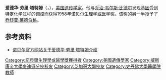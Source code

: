 {{Infobox scientist
| name              = 爱德华·劳里·塔特姆{{Nobel icon|prize=1958年諾貝生理學或醫學獎|link=諾貝爾生理學或醫學獎}}<br><small>{{lang|en|Edward Lawrie Tatum}}</small>
| image             = 
| image_size        = 
| caption           = 
| birth_date        = {{birth date|1909|12|14}}
| birth_place       = {{US}}[[科羅拉多州|科羅拉多州]][[博爾德_(科羅拉多州)|博爾德]]
| death_date        = {{death date and age|1975|11|05|1909|12|14}}
| death_place       = {{US}}[[紐約市|紐約市]]
| field             = [[遺傳學|遺傳學]]
| alma_mater        = [[芝加哥大學|芝加哥大學]] <br> [[威斯康辛大學麥迪遜分校|威斯康辛大學麥迪遜分校]]
| work_institution  = [[史丹福大學|史丹福大學]] <br> [[耶魯大學|耶魯大學]] <br> [[洛克菲勒大學|洛克菲勒大學]]
| doctoral_advisor  = 
| doctoral_students = {{ublist|[[乔舒亚·莱德伯格|乔舒亚·莱德伯格]]|[[卡罗琳·斯莱曼|卡罗琳·斯莱曼]]}}
| notable_students  = [[埃丝特·莱德伯格|埃丝特·莱德伯格]]
| known_for         = 細胞內基因的生化反應調控
| prizes            = [[諾貝爾生理學或醫學獎|諾貝爾生理學或醫學獎]]（1958年）
| footnotes         = 
}}
'''爱德华·劳里·塔特姆'''（{{lang|en|'''Edward Lawrie Tatum'''}}，{{bd|1909年|12月14日|1975年|11月5日|catIdx=Tatum, Edward Lawrie}}），[[美国|美国]][[遗传学|遗传学家]]。他与[[乔治·韦尔斯·比德尔|乔治·韦尔斯·比德尔]]发现[[基因|基因]]受到特定化学过程的调控而获得1958年[[诺贝尔生理学或医学奖|诺贝尔生理学或医学奖]]。该奖的另一半授予了[[乔舒亚·莱德伯格|乔舒亚·莱德伯格]]。

== 参考资料 ==
* [http://nobelprize.org/nobel_prizes/medicine/laureates/1958/tatum-bio.html 诺贝尔官方网站关于爱德华·劳里·塔特姆介绍] {{Wayback|url=http://nobelprize.org/nobel_prizes/medicine/laureates/1958/tatum-bio.html |date=20071016161017 }}

{{Authority control}}
{{美國科學家小作品}}
{{諾貝爾獎獲得者小作品}}
{{諾貝爾生理學或醫學獎獲得者 (1951年-1975年)}}

{{DEFAULTSORT:Tatum, Edward Lawrie}}
[[Category:諾貝爾生理學或醫學獎獲得者|Category:諾貝爾生理學或醫學獎獲得者]]
[[Category:美國遺傳學家|Category:美國遺傳學家]]
[[Category:威斯康辛大學麥迪遜分校校友|Category:威斯康辛大學麥迪遜分校校友]]
[[Category:芝加哥大學校友|Category:芝加哥大學校友]]
[[Category:史丹佛大學醫學院教師|Category:史丹佛大學醫學院教師]]